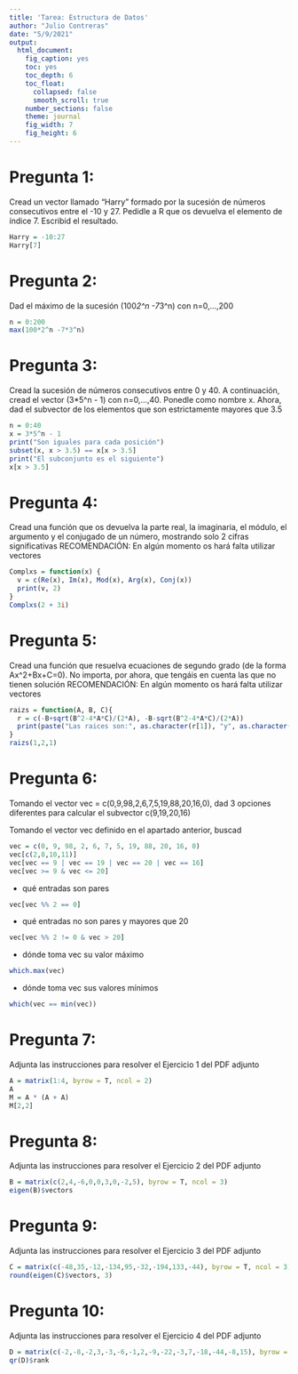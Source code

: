```yaml
---
title: 'Tarea: Estructura de Datos'
author: "Julio Contreras"
date: "5/9/2021"
output:
  html_document:
    fig_caption: yes
    toc: yes
    toc_depth: 6
    toc_float:
      collapsed: false
      smooth_scroll: true 
    number_sections: false
    theme: journal 
    fig_width: 7
    fig_height: 6
---
```


<style>
body {
text-align: justify
h1.title: left}
</style>

<style type="text/css">

h1.title {
  font-size: 45px;
  color: #fc9272;
  text-align: center;
}

h4.author {
  font-size: 25px;
  color: #fc9272;
  text-align: center;
}
h4.date {
  font-size: 20px;
  color: #fc9272;
  text-align: center;
}
</style>


# Pregunta 1:
Cread un vector llamado "Harry" formado por la sucesión de números consecutivos entre el -10 y 27. Pedidle a R que os devuelva el elemento de índice 7. Escribid el resultado.

```r
Harry = -10:27
Harry[7]
```

# Pregunta 2:
Dad el máximo de la sucesión (100*2^n -7*3^n) con n=0,...,200

```r
n = 0:200
max(100*2^n -7*3^n)
```

# Pregunta 3:
Cread la sucesión de números consecutivos entre 0 y 40. A continuación, cread el vector (3*5^n - 1) con n=0,...,40. Ponedle como nombre x. Ahora, dad el subvector de los elementos que son estrictamente mayores que 3.5

```r
n = 0:40
x = 3*5^n - 1
print("Son iguales para cada posición")
subset(x, x > 3.5) == x[x > 3.5]
print("El subconjunto es el siguiente")
x[x > 3.5]
```

# Pregunta 4:
Cread una función que os devuelva la parte real, la imaginaria, el módulo, el argumento y el conjugado de un número, mostrando solo 2 cifras significativas
RECOMENDACIÓN: En algún momento os hará falta utilizar vectores

```r
Complxs = function(x) {
  v = c(Re(x), Im(x), Mod(x), Arg(x), Conj(x))
  print(v, 2)
}
Complxs(2 + 3i)
```


# Pregunta 5:
Cread una función que resuelva ecuaciones de segundo grado (de la forma Ax^2+Bx+C=0). No importa, por ahora, que tengáis en cuenta las que no tienen solución
RECOMENDACIÓN: En algún momento os hará falta utilizar vectores

```r
raizs = function(A, B, C){
  r = c(-B+sqrt(B^2-4*A*C)/(2*A), -B-sqrt(B^2-4*A*C)/(2*A))
  print(paste("Las raices son:", as.character(r[1]), "y", as.character(r[2])))
} 
raizs(1,2,1)
```

# Pregunta 6:
Tomando el vector vec = c(0,9,98,2,6,7,5,19,88,20,16,0), dad 3 opciones diferentes para calcular el subvector c(9,19,20,16)

Tomando el vector vec definido en el apartado anterior, buscad



```r
vec = c(0, 9, 98, 2, 6, 7, 5, 19, 88, 20, 16, 0)
vec[c(2,8,10,11)]
vec[vec == 9 | vec == 19 | vec == 20 | vec == 16]
vec[vec >= 9 & vec <= 20]
```

* qué entradas son pares

```r
vec[vec %% 2 == 0]
```

* qué entradas no son pares y mayores que 20

```r
vec[vec %% 2 != 0 & vec > 20]
```

* dónde toma vec su valor máximo

```r
which.max(vec)
```

* dónde toma vec sus valores mínimos

```r
which(vec == min(vec))
```

# Pregunta 7:
Adjunta las instrucciones para resolver el Ejercicio 1 del PDF adjunto

```r
A = matrix(1:4, byrow = T, ncol = 2)
A
M = A * (A + A)
M[2,2]
```

# Pregunta 8:
Adjunta las instrucciones para resolver el Ejercicio 2 del PDF adjunto

```r
B = matrix(c(2,4,-6,0,0,3,0,-2,5), byrow = T, ncol = 3)
eigen(B)$vectors
```

# Pregunta 9:
Adjunta las instrucciones para resolver el Ejercicio 3 del PDF adjunto

```r
C = matrix(c(-48,35,-12,-134,95,-32,-194,133,-44), byrow = T, ncol = 3)
round(eigen(C)$vectors, 3)
```

# Pregunta 10:
Adjunta las instrucciones para resolver el Ejercicio 4 del PDF adjunto

```r
D = matrix(c(-2,-8,-2,3,-3,-6,-1,2,-9,-22,-3,7,-18,-44,-8,15), byrow = T, ncol = 4)
qr(D)$rank
```
